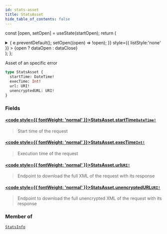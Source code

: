 ```yaml
---
id: stats-asset
title: StatsAsset
hide_table_of_contents: false
---
```






const [open, setOpen] = useState(startOpen);
return (
<details {...(open ? { open: true } : {})} className="details" style={{ border:'none', boxShadow:'none', background:'var(--ifm-background-color)' }}>
<summary
onClick={(e) => {
e.preventDefault();
setOpen((open) => !open);
}}
style={{ listStyle:'none' }} >
{open ? dataOpen : dataClose}
</summary>
{open && children}
</details>
);
};

Asset of an specific error

```graphql
type StatsAsset {
  startTime: DateTime!
  execTime: Int!
  url: URI!
  unencryptedURL: URI!
}
```

### Fields

#### [<code style={{ fontWeight: 'normal' }}>StatsAsset.<b>startTime</b></code>](#)<Bullet />[`DateTime!`](/api/scalars/date-time) <Badge class="badge badge--secondary" text="non-null"/> <Badge class="badge badge--secondary" text="scalar"/>

> Start time of the request

#### [<code style={{ fontWeight: 'normal' }}>StatsAsset.<b>execTime</b></code>](#)<Bullet />[`Int!`](/api/scalars/int) <Badge class="badge badge--secondary" text="non-null"/> <Badge class="badge badge--secondary" text="scalar"/>

> Execution time of the request

#### [<code style={{ fontWeight: 'normal' }}>StatsAsset.<b>url</b></code>](#)<Bullet />[`URI!`](/api/scalars/uri) <Badge class="badge badge--secondary" text="non-null"/> <Badge class="badge badge--secondary" text="scalar"/>

> Endpoint to download the full XML of the request with its response

#### [<code style={{ fontWeight: 'normal' }}>StatsAsset.<b>unencryptedURL</b></code>](#)<Bullet />[`URI!`](/api/scalars/uri) <Badge class="badge badge--secondary" text="non-null"/> <Badge class="badge badge--secondary" text="scalar"/>

> Endpoint to download the full unencrypted XML of the request with its response

### Member of

[`StatsInfo`](/api/objects/stats-info) <Badge class="badge badge--secondary" text="object"/>
